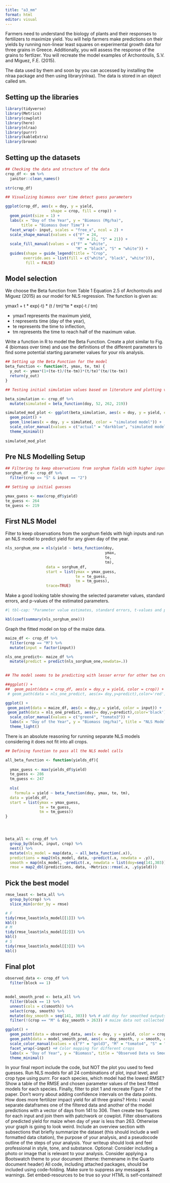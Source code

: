 ```yaml
---
title: "a3_mm"
format: html
editor: visual
---
```


Farmers need to understand the biology of plants and their responses to fertilizers to maximize yield. You will help farmers make predictions on their yields by running non-linear least squares on experimental growth data for three grains in Greece. Additionally, you will assess the response of the grains to fertlizer. You will recreate the model examples of Archontoulis, S.V. and Miguez, F.E. (2015).

The data used by them and soon by you can accessed by installing the nlraa package and then using library(nlraa). The data is stored in an object called sm.

## Setting up the libraries

```r
library(tidyverse)
library(Metrics)
library(cowplot)
library(here)
library(nlraa)
library(purrr)
library(kableExtra)
library(broom)

```

## Setting up the datasets

```r

## Checking the data and structure of the data
crop_df <- sm %>% 
  janitor::clean_names() 
  
str(crop_df)

## Visualizing biomass over time detect guess parameters

ggplot(crop_df, aes(x = doy, y = yield, 
                    shape = crop, fill = crop)) +
  geom_point(size = 1) + 
  labs(x = "Day of the Year", y = "Biomass (Mg/ha)", 
       title = "Biomass Over Time") +
  facet_wrap(~ input, scales = "free_x", ncol = 2) +
  scale_shape_manual(values = c("F" = 24, 
                                "M" = 21, "S" = 21)) +
  scale_fill_manual(values = c("F" = "white", 
                               "M" = "black", "S" = "white")) +
  guides(shape = guide_legend(title = "Crop", 
        override.aes = list(fill = c("white", "black", "white"))),
         fill = FALSE)


```

## Model selection

We choose the Beta function from Table 1 Equation 2.5 of Archontoulis and Miguez (2015) as our model for NLS regression. The function is given as:

ymax1 + t \* exp(-t) \* (t / tm)\^te \* exp(-t / tm)

-   ymax1 represents the maximum yield,
-   t represents time (day of the year),
-   te represents the time to inflection,
-   tm represents the time to reach half of the maximum value.

Write a function in R to model the Beta Function. Create a plot similar to Fig. 4 (biomass over time) and use the definitions of the different parameters to find some potential starting parameter values for your nls analysis.

```r

## Setting up the Beta Function for the model
beta_function <- function(t, ymax, te, tm) {
  y_out <- ymax*(1+(te-t)/(te-tm))*(t/te)^(te/(te-tm))
  return(y_out)
}

## Testing initial simulation values based on literature and plotting visualizations

beta_simulation <- crop_df %>% 
  mutate(simulated = beta_function(doy, 52, 262, 219))

simulated_mod_plot <- ggplot(beta_simulation, aes(x = doy, y = yield, color = "actual")) +
  geom_point() +
  geom_line(aes(x = doy, y = simulated, color = "simulated model")) +
  scale_color_manual(values = c("actual" = "darkblue", "simulated model" = "yellow2")) +
  theme_minimal()
                        
simulated_mod_plot
```

## Pre NLS Modelling Setup

```r

## Filtering to keep observations from sorghum fields with higher inputs.
sorghum_df <- crop_df %>% 
  filter(crop == "S" & input == "2")

## Setting up initial guesses

ymax_guess <- max(crop_df$yield)
te_guess <- 264
tm_guess <- 219


```

## First NLS Model

Filter to keep observations from the sorghum fields with high inputs and run an NLS model to predict yield for any given day of the year.

```r
nls_sorghum_one = nls(yield ~ beta_function(doy,
                                            ymax,
                                            te,
                                            tm),
                  data = sorghum_df,
                  start = list(ymax = ymax_guess,
                               te = te_guess,
                               tm = tm_guess),
                  trace=TRUE)
```

Make a good looking table showing the selected parameter values, standard errors, and p-values of the estimated parameters.

```r

#| tbl-cap: "Parameter value estimates, standard errors, t-values and p-values for the NLS model fitted to high-input sweet sorghum biomass data.

kbl(coef(summary(nls_sorghum_one)))
```

 Graph the fitted model on top of the maize data.
 
 
```r

maize_df <- crop_df %>% 
  filter(crop == "M") %>% 
  mutate(input = factor(input))

nls_one_predict<- maize_df %>% 
  mutate(predict = predict(nls_sorghum_one,newdata=.)) 
  

## The model seems to be predicting with lesser error for other two crops but not for maize.

##ggplot() +
##  geom_point(data = crop_df, aes(x = doy,y = yield, color = crop)) +
 # geom_path(data = nls_one_predict, aes(x= doy,y=predict),color='red')

ggplot() +
 geom_point(data = maize_df, aes(x = doy,y = yield, color = input)) +
 geom_path(data = nls_one_predict, aes(x= doy,y=predict),color='black') +
  scale_color_manual(values = c("green4", "tomato3")) +
  labs(x = "Day of the Year", y = "Biomass (mg/ha)", title = "NLS Model 1: Maize Yields - Actual Data vs Predicted Curve") +
  theme_light()

```
 
 There is an absolute reasoning for running separate NLS models considering it does not fit into all crops. 
 
```r
## Defining function to pass all the NLS model calls

all_beta_function <- function(yields_df){
  
  ymax_guess <- max(yields_df$yield)
  te_guess <- 286
  tm_guess <- 247
  
  nls(
    formula = yield ~ beta_function(doy, ymax, te, tm),
  data = yields_df,
  start = list(ymax = ymax_guess,
               te = te_guess,
               tm = tm_guess))
}




beta_all <- crop_df %>%
  group_by(block, input, crop) %>% 
  nest() %>% 
  mutate(nls_model = map(data, ~ all_beta_function(.x)),
  predictions = map2(nls_model, data, ~predict(.x, newdata = .y)),
  smooth = map(nls_model, ~predict(.x, newdata = list(doy=seq(141,303)))),
  rmse = map2_dbl(predictions, data, ~Metrics::rmse(.x, .y$yield)))
```
 
## Pick the best model

```r
rmse_least <- beta_all %>% 
  group_by(crop) %>% 
  slice_min(order_by = rmse)
```

```r

# F
tidy(rmse_least$nls_model[[1]]) %>% 
kbl()
# M
tidy(rmse_least$nls_model[[2]]) %>% 
kbl()
# S
tidy(rmse_least$nls_model[[3]]) %>% 
kbl()
```


## Final plot


```r

observed_data <- crop_df %>%
  filter(block == 1)
 

model_smooth_pred <- beta_all %>% 
  filter(block == 1) %>% 
  unnest(cols = c(smooth)) %>% 
  select(crop, smooth) %>% 
  mutate(doy_smooth = seq(141, 303)) %>% # add doy for smoothed outputs
  filter(!(crop == "M" & doy_smooth > 263)) # maize data not collected after day 263

ggplot() +
  geom_point(data = observed_data, aes(x = doy, y = yield, color = crop)) +  # Observed data points
  geom_path(data = model_smooth_pred, aes(x = doy_smooth, y = smooth, color = crop), size = 1) +  # Smoothed model predictions
  scale_color_manual(values = c("F" = "gold3", "M" = "tomato4", "S" = "blue4")) + 
  facet_wrap(~input) +# Color mapping for different crops
  labs(x = "Day of Year", y = "Biomass", title = "Observed Data vs Smoothed Model Predictions") +
  theme_minimal()
```

In your final report include the code, but NOT the plot you used to feed guesses.  Run NLS models for all 24 combinations of plot, input level, and crop type using purrr. For each species, which model had the lowest RMSE? Show a table of the RMSE and chosen parameter values of the best fitted models for each species. Finally, filter to plot 1 and recreate Figure 7 of the paper. Don’t worry about adding confidence intervals on the data points. How does more fertilizer impact yield for all three grains? Hints: I would separate dataframes one of the filtered data and another of the model predictions with a vector of days from 141 to 306. Then create two figures for each input and join them with patchwork or cowplot. Filter observations of predicted yield for maize when day of year is less than 263. Otherwise your graph is going to look weird. Include an overview section with subsections that briefly summarize the dataset (this should include a well formatted data citation), the purpose of your analysis, and a pseudocode outline of the steps of your analysis. Your writeup should look and feel professional in style, tone, and substance. Optional: Consider including a photo or image that is relevant to your analysis. Consider applying a Bootswatch theme to your document (theme: themename in the Quarto document header) All code, including attached packages, should be included using code-folding. Make sure to suppress any messages & warnings. Set embed-resources to be true so your HTML is self-contained!
